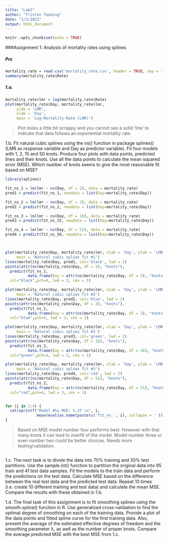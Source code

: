 ```yaml
---
title: "Lab3"
author: "Tristen Tooming"
date: "2/3/2021"
output: html_document
---
```


```r
knitr::opts_chunk$set(echo = TRUE)
```


###Assignment 1: Analysis of mortality rates using splines

##### Pre
```r
mortality_rate = read.csv('mortality_rate.csv', header = TRUE, sep = ';')
summary(mortality_rate$Rate)
```

##### 1.a.

```r
mortality_rate$lmr = log(mortality_rate$Rate)
plot(mortality_rate$Day, mortality_rate$lmr,
     ylab = 'LMR',
     xlab = 'Day',
     main = 'Log-Mortality-Rate (LMR)')
```
> Plot looks a little bit scrappy and you cannot see a solid 'line' to indicate that data follows an exponential mortality rate. 

1.b. Fit natural cubic splines using the ns() function in package splines() (LMR as response variable and Day as predictor variable). Fit four models with 1, 2, 15 and 50 knots. Produce four plots with data points, predicted lines and their knots. Use all the data points to calculate the mean squared error (MSE). Which number of knots seems to give the most reasonable fit based on MSE?

```r
library(splines)

fit_ns_1 = lm(lmr ~ ns(Day, df = 2), data = mortality_rate)
pred1 = predict(fit_ns_1, newdata = list(Day=mortality_rate$Day))

fit_ns_2 = lm(lmr ~ ns(Day, df = 3), data = mortality_rate)
pred2 = predict(fit_ns_2, newdata = list(Day=mortality_rate$Day))

fit_ns_3 = lm(lmr ~ ns(Day, df = 16), data = mortality_rate)
pred3 = predict(fit_ns_15, newdata = list(Day=mortality_rate$Day))

fit_ns_4 = lm(lmr ~ ns(Day, df = 51), data = mortality_rate)
pred4 = predict(fit_ns_50, newdata = list(Day=mortality_rate$Day))



plot(mortality_rate$Day, mortality_rate$lmr, xlab = 'Day', ylab = 'LMR',
     main = 'Natural cubic splies fit #1')
lines(mortality_rate$Day, pred1, col='black', lwd = 2)
points(attr(ns(mortality_rate$Day, df = 2), "knots"),
  predict(fit_ns_1,
          data.frame(Day = attr(ns(mortality_rate$Day, df = 2), "knots"))),
  col="black",pch=4, lwd = 3, cex = 1)

plot(mortality_rate$Day, mortality_rate$lmr, xlab = 'Day', ylab = 'LMR',
     main = 'Natural cubic splies fit #2')
lines(mortality_rate$Day, pred2, col='blue', lwd = 2)
points(attr(ns(mortality_rate$Day, df = 3), "knots"),
  predict(fit_ns_2,
          data.frame(Day = attr(ns(mortality_rate$Day, df = 3), "knots"))),
  col="blue",pch=4, lwd = 3, cex = 1)

plot(mortality_rate$Day, mortality_rate$lmr, xlab = 'Day', ylab = 'LMR',
     main = 'Natural cubic splies fit #3')
lines(mortality_rate$Day, pred3, col='green', lwd = 2)
points(attr(ns(mortality_rate$Day, df = 16), "knots"),
  predict(fit_ns_2,
          data.frame(Day = attr(ns(mortality_rate$Day, df = 16), "knots"))),
  col="green",pch=4, lwd = 3, cex = 1)

plot(mortality_rate$Day, mortality_rate$lmr, xlab = 'Day', ylab = 'LMR',
     main = 'Natural cubic splies fit #3')
lines(mortality_rate$Day, pred4, col='red', lwd = 2)
points(attr(ns(mortality_rate$Day, df = 51), "knots"),
  predict(fit_ns_2,
          data.frame(Day = attr(ns(mortality_rate$Day, df = 51), "knots"))),
  col="red",pch=4, lwd = 3, cex = 1)


for (i in 1:4) {
  cat(sprintf("Model #%s MSE: %.2f \n", i,
              mean(eval(as.name(paste(c('fit_ns_', i), collapse = '')))$residuals^2)))  
}
```
> Based on MSE model number four performs best. However with that many knots it can lead to overfit of the model. Model number three or even number two could be better choices. Needs more testing/validation.

```r


```


1.c. The next task is to divide the data into 70% training and 30% test partitions. Use the sample.int() function to partition the original data into 95 train and 41 test data samples. Fit the models to the train data and perform the predictions on the test data. Calculate MSE based on the difference between the real test data and the predicted test data. Repeat 10 times (i.e. create 10 different training and test data) and calculate the mean MSE. Compare the results with these obtained in 1.b.

1.d. The final task of this assignment is to fit smoothing splines using the smooth.spline() function in R. Use generalized cross-validation to find the optimal degree of smoothing on each of the training data. Provide a plot of the data points and fitted spline curve for the first training data. Also, present the average of the estimated effective degrees of freedom and the smoothing parameter λ, as well as the number of proper knots. Compare the average predicted MSE with the best MSE from 1.c.
